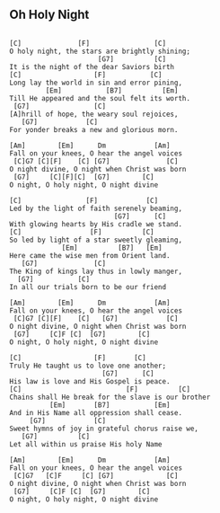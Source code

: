 ## Oh Holy Night {#weihnachten-oh-holy-night}



```

[C]              [F]                [C]
O holy night, the stars are brightly shining;
                      [G7]          [C]
It is the night of the dear Saviors birth
[C]                  [F]           [C]
Long lay the world in sin and error pining,
         [Em]           [B7]          [Em]
Till He appeared and the soul felt its worth.
 [G7]                [C]           
[A]hrill of hope, the weary soul rejoices,
   [G7]            [C]               
For yonder breaks a new and glorious morn.

[Am]        [Em]      Dm            [Am]
Fall on your knees, O hear the angel voices
 [C]G7 [C][F]    [C] [G7]              [C]
O night divine, O night when Christ was born
 [G7]     [C][F][C]  [G7]        [C]
O night, O holy night, O night divine

[C]                [F]            [C]
Led by the light of faith serenely beaming,
                          [G7]      [C]
With glowing hearts by His cradle we stand.
[C]                 [F]          [C]
So led by light of a star sweetly gleaming,
             [Em]          [B7]   [Em]
Here came the wise men from Orient land.
   [G7]              [C]
The King of kings lay thus in lowly manger,
  [G7]           [C]
In all our trials born to be our friend

[Am]        [Em]      Dm            [Am]
Fall on your knees, O hear the angel voices
 [C]G7 [C][F]    [C]   [G7]            [C]
O night divine, O night when Christ was born
 [G7]     [C]F [C]  [G7]        [C]
O night, O holy night, O night divine

[C]                  [F]       [C]
Truly He taught us to love one another;
                       [G7]      [C]
His law is love and His Gospel is peace.
[C]                          [F]          [C]
Chains shall He break for the slave is our brother
          [Em]       [B7]           [Em]
And in His Name all oppression shall cease.
     [G7]            [C]
Sweet hymns of joy in grateful chorus raise we,
   [G7]          [C]
Let all within us praise His holy Name

[Am]        [Em]      Dm            [Am]
Fall on your knees, O hear the angel voices
 [C]G7   [C]F     [C] [G7]             [C]
O night divine, O night when Christ was born
 [G7]     [C]F [C]  [G7]        [C]
O night, O holy night, O night divine



```
